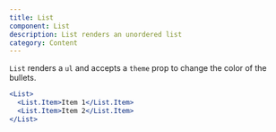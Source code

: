 ```yaml
---
title: List
component: List
description: List renders an unordered list
category: Content
---
```


`List` renders a `ul` and accepts a `theme` prop to change the color of the bullets.

```jsx live
<List>
  <List.Item>Item 1</List.Item>
  <List.Item>Item 2</List.Item>
</List>
```
